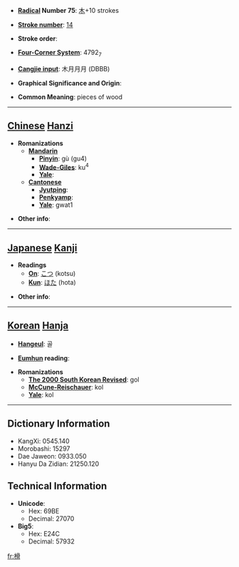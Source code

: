 * '''[[Wiktionary:Chinese radical index| Radical]] Number 75''': [[Wiktionary:Chinese radical index 木|木]]+10 strokes

* '''[[Wiktionary:Chinese total strokes index|Stroke number]]''': [[Wiktionary:Chinese total strokes index 14|14]]

* '''Stroke order''': 

* '''[[Wiktionary:Chinese four corner index|Four-Corner System]]''': 4792<sub>7</sub>

* '''[[Wiktionary:Chinese Cangjie index|Cangjie input]]''': 木月月月 (DBBB)

* '''Graphical Significance and Origin''': 

* '''Common Meaning''': pieces of wood

----

== [[Chinese]] [[Hanzi]] ==

* '''Romanizations'''
** '''[[Mandarin]]'''
*** '''[[Pinyin]]''': gù (gu4)
*** '''[[Wade-Giles]]''': ku<sup>4</sup>
*** '''[[Yale]]''': 
** '''[[Cantonese]]'''
*** '''[[Jyutping]]''':
*** '''[[Penkyamp]]''': 
*** '''[[Yale]]''': gwat1

* '''Other info''': 

----

== [[Japanese]] [[Kanji]] ==

* '''Readings'''
** '''[[On]]''': [[こつ]] (kotsu)
** '''[[Kun]]''': [[ほた]] (hota)

* '''Other info''':  

----

== [[Korean]] [[Hanja]] ==

* '''[[Hangeul]]''': 골

* '''[[Eumhun]] reading''': 

* '''Romanizations'''
** '''[[The 2000 South Korean Revised Romanization|The 2000 South Korean Revised]]''': gol
** '''[[McCune-Reischauer]]''': kol
** '''[[Yale]]''': kol

----

== Dictionary Information ==

* KangXi: 0545.140
* Morobashi: 15297
* Dae Jaweon: 0933.050
* Hanyu Da Zidian: 21250.120

== Technical Information ==

* '''Unicode''':
** Hex: 69BE
** Decimal: 27070
* '''Big5''':
** Hex: E24C
** Decimal: 57932

[[fr:榾]]